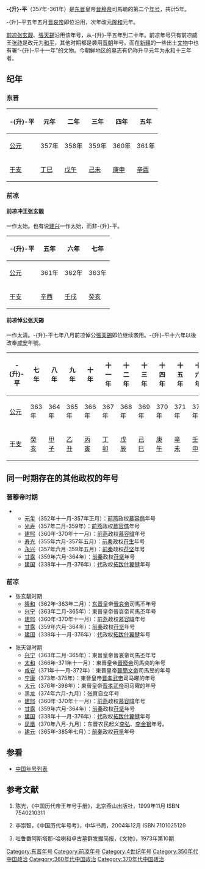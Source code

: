 {{noteTA
|T=升平
}}
{{Eranamebox|年号= -{升}-平
|起讫时间= 357年-361年<br>361年十二月-376年八月
|政权= [[东晋|东晋]]、[[前凉|前凉]]
|帝王= [[晉穆帝|晉穆帝]]司馬聃<br>前凉冲王[[张玄靓|张玄靓]]<br>前凉悼公[[张天锡_(前凉)|張天錫]]
|历时= 5年+15年
|timeline= <timeline>
ImageSize  = width:200 height:50
PlotArea   = width:180 height:30 left:10 bottom:20
TimeAxis   = orientation:horizontal
DateFormat = yyyy
Period     = from:317 till:420
AlignBars  = early
ScaleMajor = increment:103 start:317
Colors =
  id:canvas value:rgb(1,1,0.85)
BackgroundColors = canvas:canvas
PlotData =
  width:15 color:black
  bar:era from:start till:end
  bar:era from:344 till:361 color:red
  bar:era from:357 till:361 color:yellow
</timeline>
<small>-{升}-平在东晋及晉穆帝时期的位置</small>
<timeline>
ImageSize  = width:200 height:50
PlotArea   = width:180 height:30 left:10 bottom:20
TimeAxis   = orientation:horizontal
DateFormat = yyyy
Period     = from:304 till:439
AlignBars  = early
ScaleMajor = increment:135 start:304
Colors =
  id:canvas value:rgb(1,1,0.85)
BackgroundColors = canvas:canvas
PlotData =
  width:15 color:black
  bar:era from:start till:end
  bar:era from:314 till:376 color:red
  bar:era from:361 till:376 color:yellow
</timeline>
|说明= -{升}-平在十六国及前凉时期的位置
}}
'''-{升}-平'''（357年-361年）是[[东晋|东晋]]皇帝[[晉穆帝|晉穆帝]]司馬聃的第二个[[年号|年号]]，共计5年。

-{升}-平五年五月[[晋哀帝|晋哀帝]]即位沿用，次年改元[[隆和|隆和]]元年。

[[前凉|前凉]][[张玄靓|张玄靓]]、[[张天锡_(前凉)|張天錫]]沿用该年号，从-{升}-平五年到二十年。前凉年号只有前凉威王[[张祚|张祚]]是改元为[[和平_(前凉)|和平]]，其他时期都是袭用[[晋朝|晋朝]]年号{{ref|2}}。而在[[新疆维吾尔自治区|新疆]]的一些出土[[文物|文物]]中也有署“-{升}-平十一年”的文物{{ref|3}}。今朝鲜地区的墓志有仍称升平元年为永和十三年者。

==纪年==

===东晋===
{| class="wikitable" 
|-
!-{升}-平!!元年!!二年!!三年!!四年!!五年
|-
![[公元|公元]]
|357年||358年||359年||360年||361年
|-
![[干支|干支]]
|[[丁巳|丁巳]]||[[戊午|戊午]]||[[己未|己未]]||[[庚申|庚申]]||[[辛酉|辛酉]]
|}

===前凉===

====前凉冲王张玄靓====
一作太始。也有说[[建兴_(晋愍帝)|建兴]]一作太始，而非-{升}-平{{ref|1}}。
{| class="wikitable" 
|-
!-{升}-平!!五年!!六年!!七年
|-
![[公元|公元]]
|361年||362年||363年
|-
![[干支|干支]]
|[[辛酉|辛酉]]||[[壬戌|壬戌]]||[[癸亥|癸亥]]
|}

====前凉悼公张天錫====
一作太清。-{升}-平七年八月前凉悼公[[张天锡_(前凉)|張天錫]]即位继续袭用。-{升}-平十六年以後改奉[[咸安_(年号)|咸安]]年號。

{| class="wikitable" 
|-
!-{升}-平!!七年!!八年!!九年!!十年!!十一年!!十二年!!十三年!!十四年!!十五年!!十六年
|-
![[公元|公元]]
|363年||364年||365年||366年||367年||368年||369年||370年||371年||372年
|-
![[干支|干支]]
|[[癸亥|癸亥]]||[[甲子|甲子]]||[[乙丑|乙丑]]||[[丙寅|丙寅]]||[[丁卯|丁卯]]||[[戊辰|戊辰]]||[[己巳|己巳]]||[[庚午|庚午]]||[[辛未|辛未]]||[[壬申|壬申]]
|}

==同一时期存在的其他政权的年号==

===晉穆帝时期===
**[[元玺|元玺]]（352年十一月-357年正月）：[[前燕|前燕]]政权[[慕容儁|慕容儁]]年号
**[[光寿|光寿]]（357年二月-359年）：[[前燕|前燕]]政权[[慕容儁|慕容儁]]年号
**[[建熙|建熙]]（360年-370年十一月）：[[前燕|前燕]]政权[[慕容暐|慕容暐]]年号
**[[寿光_(前秦)|寿光]]（355年六月-357年五月）：[[前秦|前秦]]政权[[苻生|苻生]]年号
**[[永兴_(前秦)|永兴]]（357年六月-359年五月）：[[前秦|前秦]]政权[[苻坚|苻坚]]年号
**[[甘露_(前秦)|甘露]]（359年六月-364年）：[[前秦|前秦]]政权[[苻坚|苻坚]]年号
**[[建国_(代)|建国]]（338年十一月-376年）：[[代_(十六国)|代]]政权[[拓跋什翼犍|拓跋什翼犍]]年号

===前凉===
*张玄靓时期
**[[隆和|隆和]]（362年-363年二月）：[[东晋|东晋]]皇帝[[晉哀帝|晉哀帝]]司馬丕年号
**[[兴宁_(东晋)|兴宁]]（363年二月-365年）：東晉皇帝晉哀帝司馬丕年号
**[[建熙|建熙]]（360年-370年十一月）：[[前燕|前燕]]政权[[慕容暐|慕容暐]]年号
**[[甘露_(前秦)|甘露]]（359年六月-364年）：[[前秦|前秦]]政权[[苻坚|苻坚]]年号
**[[建国_(代)|建国]]（338年十一月-376年）：[[代_(十六国)|代]]政权[[拓跋什翼犍|拓跋什翼犍]]年号

*张天锡时期
**[[兴宁_(东晋)|兴宁]]（363年二月-365年）：東晉皇帝晉哀帝司馬丕年号
**[[太和_(东晋)|太和]]（366年-371年十一月）：東晉皇帝[[晉廢帝|晉廢帝]]司馬奕的年号
**[[咸安_(年号)|咸安]]（371年十一月-372年）：東晉皇帝[[晉簡文帝|晉簡文帝]]司馬昱的年号
**[[宁康|宁康]]（373年-375年）：東晉皇帝[[晋孝武帝|晋孝武帝]]司马曜的年号
**[[太元_(东晋)|太元]]（376年-396年）：東晉皇帝[[晋孝武帝|晋孝武帝]]司马曜的年号
**[[黑龍_(張育)|黑龙]]（374年六月-九月）：[[張育|张育]]自立年号
**[[建熙|建熙]]（360年-370年十一月）：[[前燕|前燕]]政权[[慕容暐|慕容暐]]年号
**[[甘露_(前秦)|甘露]]（359年六月-364年）：[[前秦|前秦]]政权[[苻坚|苻坚]]年号
**[[建国_(代)|建国]]（338年十一月-376年）：[[代_(十六国)|代]]政权[[拓跋什翼犍|拓跋什翼犍]]年号
**[[李弘_(廣漢)|凤凰]]（370年八月-九月）：东晋农民起义[[李弘_(廣漢)|李弘]]、[[李金银|李金银]]年号。
**[[建元_(前秦)|建元]]（365年-385年七月）：[[前秦|前秦]]政权[[苻坚|苻坚]]年号

==参看==
*[[中国年号列表|中国年号列表]]

==参考文献==
# {{note|1}}陈光，《中国历代帝王年号手册》，北京燕山出版社，1999年11月 ISBN 7540210311
# {{note|2}}李崇智，《中国历代年号考》，中华书局，2004年12月 ISBN 7101025129
# {{note|3}}吐鲁番阿斯塔那-哈喇和卓古墓群发掘简报，《文物》，1973年第10期

{{年号|[[永和_(东晋)|永和]]|[[中国年号列表|東晉年号]]<br>356年－361年|[[隆和|隆和]]}}
{{年号|[[建兴_(西晋)|建兴]]|[[中国年号列表|前涼年号]]<br>361年－372年|[[咸安_(年号)|咸安]]}}
{{晉十六國年號}}

[[Category:东晋年号|Category:东晋年号]]
[[Category:前凉年号|Category:前凉年号]]
[[Category:4世纪年号|Category:4世纪年号]]
[[Category:350年代中国政治|Category:350年代中国政治]]
[[Category:360年代中国政治|Category:360年代中国政治]]
[[Category:370年代中国政治|Category:370年代中国政治]]